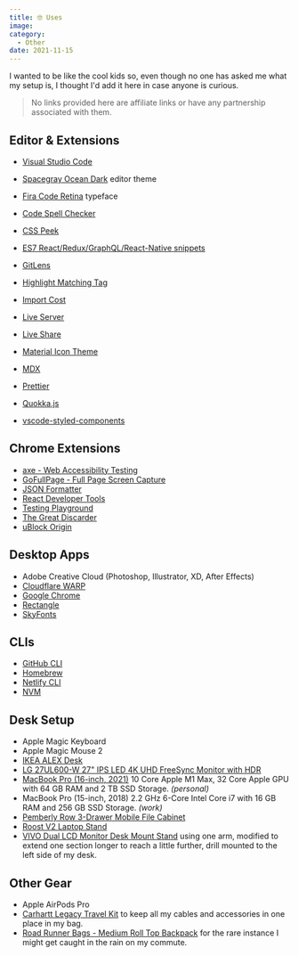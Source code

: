 ```yaml
---
title: 🤓 Uses
image:
category:
  - Other
date: 2021-11-15
---
```


I wanted to be like the cool kids so, even though no one has asked me what my setup is, I thought I'd add it here in case anyone is curious.

> No links provided here are affiliate links or have any partnership associated with them.

## Editor & Extensions

- [Visual Studio Code](https://code.visualstudio.com/)
- [Spacegray Ocean Dark](https://marketplace.visualstudio.com/items?itemName=ionutvmi.spacegray-vscode) editor theme
- [Fira Code Retina](https://github.com/tonsky/FiraCode) typeface

- [Code Spell Checker](https://marketplace.visualstudio.com/items?itemName=streetsidesoftware.code-spell-checker)
- [CSS Peek](https://marketplace.visualstudio.com/items?itemName=pranaygp.vscode-css-peek)
- [ES7 React/Redux/GraphQL/React-Native snippets](https://marketplace.visualstudio.com/items?itemName=dsznajder.es7-react-js-snippets)
- [GitLens](https://marketplace.visualstudio.com/items?itemName=eamodio.gitlens)
- [Highlight Matching Tag](https://marketplace.visualstudio.com/items?itemName=vincaslt.highlight-matching-tag)
- [Import Cost](https://marketplace.visualstudio.com/items?itemName=wix.vscode-import-cost)
- [Live Server](https://marketplace.visualstudio.com/items?itemName=ritwickdey.LiveServer)
- [Live Share](https://marketplace.visualstudio.com/items?itemName=MS-vsliveshare.vsliveshare)
- [Material Icon Theme](https://marketplace.visualstudio.com/items?itemName=PKief.material-icon-theme)
- [MDX](https://marketplace.visualstudio.com/items?itemName=silvenon.mdx)
- [Prettier](https://marketplace.visualstudio.com/items?itemName=esbenp.prettier-vscode)
- [Quokka.js](https://marketplace.visualstudio.com/items?itemName=WallabyJs.quokka-vscode)
- [vscode-styled-components](https://marketplace.visualstudio.com/items?itemName=jpoissonnier.vscode-styled-components)

## Chrome Extensions

- [axe - Web Accessibility Testing](https://chrome.google.com/webstore/detail/axe-web-accessibility-tes/lhdoppojpmngadmnindnejefpokejbdd)
- [GoFullPage - Full Page Screen Capture](https://chrome.google.com/webstore/detail/gofullpage-full-page-scre/fdpohaocaechififmbbbbbknoalclacl)
- [JSON Formatter](https://chrome.google.com/webstore/detail/json-formatter/bcjindcccaagfpapjjmafapmmgkkhgoa)
- [React Developer Tools](https://chrome.google.com/webstore/detail/react-developer-tools/fmkadmapgofadopljbjfkapdkoienihi)
- [Testing Playground](https://chrome.google.com/webstore/detail/testing-playground/hejbmebodbijjdhflfknehhcgaklhano)
- [The Great Discarder](https://chrome.google.com/webstore/detail/the-great-discarder/jlipbpadkjcklpeiajndiijbeieicbdh)
- [uBlock Origin](https://chrome.google.com/webstore/detail/ublock-origin/cjpalhdlnbpafiamejdnhcphjbkeiagm)

## Desktop Apps

- Adobe Creative Cloud (Photoshop, Illustrator, XD, After Effects)
- [Cloudflare WARP](https://1.1.1.1/)
- [Google Chrome](https://www.google.com/chrome/)
- [Rectangle](https://rectangleapp.com)
- [SkyFonts](https://www.fonts.com/web-fonts/google)

## CLIs

- [GitHub CLI](https://cli.github.com/)
- [Homebrew](https://brew.sh/)
- [Netlify CLI](https://cli.netlify.com/)
- [NVM](https://github.com/nvm-sh/nvm)

## Desk Setup

- Apple Magic Keyboard
- Apple Magic Mouse 2
- [IKEA ALEX Desk](https://www.ikea.com/us/en/p/alex-desk-white-40260717/)
- [LG 27UL600-W 27" IPS LED 4K UHD FreeSync Monitor with HDR](https://www.bestbuy.com/site/lg-27ul600-w-27-ips-led-4k-uhd-freesync-monitor-with-hdr-silver-white/6329956.p?skuId=6329956)
- [MacBook Pro (16-inch, 2021)](https://www.apple.com/macbook-pro-14-and-16/) 10 Core Apple M1 Max, 32 Core Apple GPU with 64 GB RAM and 2 TB SSD Storage. _(personal)_
- MacBook Pro (15-inch, 2018) 2.2 GHz 6-Core Intel Core i7 with 16 GB RAM and 256 GB SSD Storage. _(work)_
- [Pemberly Row 3-Drawer Mobile File Cabinet](https://us.amazon.com/Pemberly-Row-Anti-tilt-Mechanism-Assembled/dp/B082FSR1HW)
- [Roost V2 Laptop Stand](https://www.amazon.com/dp/B01C9KG8IG)
- [VIVO Dual LCD Monitor Desk Mount Stand](https://www.amazon.com/dp/B009S750LA) using one arm, modified to extend one section longer to reach a little further, drill mounted to the left side of my desk.

## Other Gear

- Apple AirPods Pro
- [Carhartt Legacy Travel Kit](https://www.amazon.com/Carhartt-Legacy-Travel-Kit-Brown/dp/B00SV72EWQ) to keep all my cables and accessories in one place in my bag.
- [Road Runner Bags - Medium Roll Top Backpack](https://roadrunnerbags.us/products/medium-roll-top) for the rare instance I might get caught in the rain on my commute.
